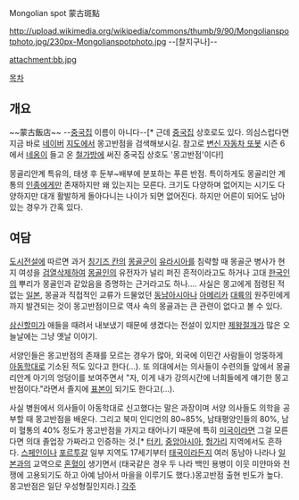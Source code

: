 Mongolian spot
蒙古斑點

http://upload.wikimedia.org/wikipedia/commons/thumb/9/90/Mongolianspotphoto.jpg/230px-Mongolianspotphoto.jpg
--[찰지구나]--

attachment:bb.jpg

[[목차]]
== 개요 ==
~~蒙古飯店~~
--[[중국집]] 이름이 아니다--[* 근데 [[중국집]] 상호로도 있다. 의심스럽다면 지금 바로 [[네이버]] [[지도]]에서 몽고반점을 검색해보시길. 참고로 [[변신 자동차 또봇]] 시즌 6에서 [[네옹]]이 들고 온 [[철가방]]에 써진 중국집 상호도 '몽고반점'이다!]

몽골리안계 특유의, 태생 후 둔부~배부에 분포하는 푸른 반점. 특이하게도 몽골리안 계통의 [[인종]]에게만 존재하지만 왜 있는지는 모른다. 크기도 다양하며 없어지는 시기도 다양하지만 대개 활발하게 돌아다니는 나이가 되면 없어진다. 하지만 어른이 되어도 남아 있는 경우가 간혹 있다.
== 여담 ==
[[도시전설]]에 따르면 과거 [[칭기즈 칸]]의 [[몽골]]군이 [[유라시아]]를 침략할 때 몽골군 병사가 현지 여성을 [[검열삭제]]하여 [[몽골인]]의 유전자가 널리 퍼진 흔적이라고도 하거나 고대 [[한국인]]의 뿌리가 몽골인과 같았음을 증명하는 근거라고도 하나…. 사실은 몽고에게 점령된 적 없는 [[일본]], 몽골과 직접적인 교류가 드물었던 [[동남아시아]]나 [[아메리카]] [[대륙]]의 원주민에게까지 발견되는 것이 몽고반점이므로 역사 속의 몽골과는 큰 관련이 없다고 볼 수 있다.

[[삼신할미]]가 애들을 때려서 내보냈기 때문에 생겼다는 전설이 있지만 [[제왕절개]]가 많은 오늘날에는 그냥 옛날 이야기.

서양인들은 몽고반점의 존재를 모르는 경우가 많아, 외국에 이민간 사람들이 엉뚱하게 [[아동학대]]로 기소된 적도 있다고 한다(…). 또 의대에서는 의사들이 수련의들 앞에서 몽골리안계 아기의 엉덩이를 보여주면서 "자, 이게 내가 강의시간에 너희들에게 얘기한 몽고반점이다."라면서 졸지에 [[표본]]이 되기도 한다고(…).

사실 병원에서 의사들이 아동학대로 신고했다는 말은 과장이며 서양 의사들도 의학을 공부할 때 몽고반점을 배운다. 그리고 북미 인디언의 80~85%, 남태평양인들의 80%, 남미 혈통의 40% 정도가 몽고반점을 가지고 태어나기 때문에 특히 [[미국]]이라면 그걸 모른다면 의대 졸업장 가짜라고 인증하는 것.[* [[터키]], [[중앙아시아]], [[헝가리]] 지역에서도 흔하다. [[스페인]]이나 [[포르투갈]] 일부 지역도 17세기부터 [[태국]]이라든지 여러 동남아 나라나 [[일본]]과의 교역으로 [[혼혈]]이 생기면서 (태국같은 경우 두 나라 백인 용병이 이웃 미얀마와 전쟁에 고용되기도 하고 아예 남아서 마을을 이루기도 했다.)몽고반점 출현 빈도가 높다. 몽고반점은 일단 우성형질인지라.]
[[각주]]


